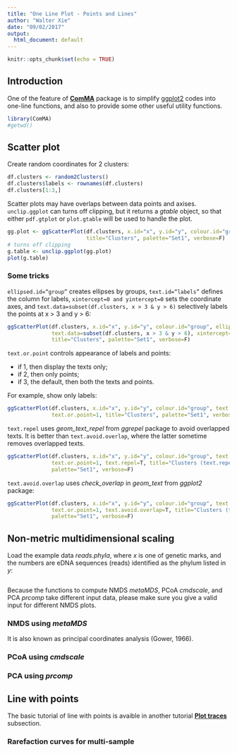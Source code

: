 ```yaml
---
title: "One Line Plot - Points and Lines"
author: "Walter Xie"
date: "09/02/2017"
output:
  html_document: default
---
```


```r
knitr::opts_chunk$set(echo = TRUE)
```

## Introduction

One of the feature of [**ComMA**](http://github.com/walterxie/ComMA) package is to simplify [ggplot2](http://docs.ggplot2.org/current/) codes into one-line functions, and also to provide some other useful utility functions.

```r
library(ComMA)
#getwd()
```

## Scatter plot

Create random coordinates for 2 clusters:

```r
df.clusters <- random2Clusters()
df.clusters$labels <- rownames(df.clusters)
df.clusters[1:3,]
```

Scatter plots may have overlaps between data points and axises. <code>unclip.ggplot</code> can turns off clipping, but it returns a *gtable* object, so that either <code>pdf.gtplot</code> or <code>plot.gtable</code> will be used to handle the plot.

```r
gg.plot <- ggScatterPlot(df.clusters, x.id="x", y.id="y", colour.id="group", shape.id="group", 
                         title="Clusters", palette="Set1", verbose=F)
# turns off clipping
g.table <- unclip.ggplot(gg.plot) 
plot(g.table)
```

### Some tricks

<code>ellipsed.id="group"</code> creates ellipses by groups, <code>text.id="labels"</code> defines the column for labels, <code>xintercept=0 and yintercept=0</code> sets the coordinate axes, and <code>text.data=subset(df.clusters, x > 3 & y > 6)</code> selectively labels the points at x > 3 and y > 6:

```r
ggScatterPlot(df.clusters, x.id="x", y.id="y", colour.id="group", ellipsed.id="group", text.id="labels", 
              text.data=subset(df.clusters, x > 3 & y > 6), xintercept=0, yintercept=0,  
              title="Clusters", palette="Set1", verbose=F)
```

<code>text.or.point</code> controls appearance of labels and points:

* if 1, then display the texts only; 
* if 2, then only points; 
* if 3, the default, then both the texts and points. 

For example, show only labels:

```r
ggScatterPlot(df.clusters, x.id="x", y.id="y", colour.id="group", text.id="labels", 
              text.or.point=1, title="Clusters", palette="Set1", verbose=F)
```

<code>text.repel</code> uses *geom_text_repel* from *ggrepel* package to avoid overlapped texts. 
It is better than <code>text.avoid.overlap</code>, where the latter sometime removes overlapped texts.

```r
ggScatterPlot(df.clusters, x.id="x", y.id="y", colour.id="group", text.id="labels", 
              text.or.point=1, text.repel=T, title="Clusters (text.repel=T)", 
              palette="Set1", verbose=F)
```

<code>text.avoid.overlap</code> uses *check_overlap* in *geom_text* from *ggplot2* package:

```r
ggScatterPlot(df.clusters, x.id="x", y.id="y", colour.id="group", text.id="labels", 
              text.or.point=1, text.avoid.overlap=T, title="Clusters (text.avoid.overlap=T)", 
              palette="Set1", verbose=F)
```

## Non-metric multidimensional scaling

Load the example data *reads.phyla*, where *x* is one of genetic marks, and the numbers are eDNA sequences (reads) identified as the phylum listed in *y*:

```r

```

Because the functions to compute NMDS *metaMDS*, PCoA *cmdscale*, and PCA *prcomp* take different input data, please make sure you give a valid input for different NMDS plots.

### NMDS using *metaMDS* 

It is also known as principal coordinates analysis (Gower, 1966).

### PCoA using *cmdscale* 


### PCA using *prcomp* 




## Line with points

The basic tutorial of line with points is avaible in another tutorial [**Plot traces**](<https://cdn.rawgit.com/walterxie/ComMA/master/tutorials/OneCommandLinePlotPointsLines.html>) subsection.

### Rarefaction curves for multi-sample




